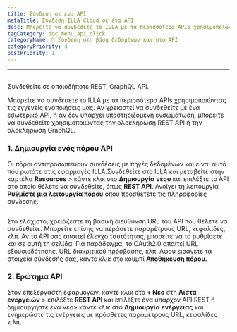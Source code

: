 ```yaml
---
title: Σύνδεση σε ένα API
metaTitle: Σύνδεση ILLA Cloud σε ένα API
desc: Μπορείτε να συνδέσετε το ILLA με τα περισσότερα APIs χρησιμοποιώντας τις εγγενείς ενοποιήσεις μας. Η ILLA μπορεί να συνδεθεί σε οποιοδήποτε REST, GraphQL API
tagCategory: doc_menu_api_click
categoryName: 📲 Σύνδεση στη βάση δεδομένων και στο API
categoryPriority: 4
postPriority: 1
---
```


* * *

## <h2 hidden>Συνδεθείτε σε ένα API</h2>

Συνδεθείτε σε οποιοδήποτε REST, GraphQL API.

Μπορείτε να συνδέσετε το ILLA με τα περισσότερα APIs χρησιμοποιώντας τις εγγενείς ενοποιήσεις μας. Αν χρειαστεί να συνδεθείτε με ένα εσωτερικό API, ή αν δεν υπάρχει υποστηριζόμενη ενσωμάτωση, μπορείτε να συνδεθείτε χρησιμοποιώντας την ολοκλήρωση REST API ή την ολοκλήρωση GraphQL.

### 1.  Δημιουργία ενός πόρου API

Οι πόροι αντιπροσωπεύουν συνδέσεις με πηγές δεδομένων και είναι αυτό που ρωτάτε στις εφαρμογές ILLA.Συνδεθείτε στο ILLA και μεταβείτε στην καρτέλα **Resources** > κάντε κλικ στο **Δημιουργία νέου** και επιλέξτε το API στο οποίο θέλετε να συνδεθείτε, όπως **REST API**. Ανοίγει τη λειτουργία **Ρυθμίστε μια λειτουργία πόρου** όπου προσθέτετε τις πληροφορίες σύνδεσης.

<img
  src='https://cdn.illacloud.com/official-website/img/docs/connect/connect-api/config.png'
  alt=""
/>

Στο ελάχιστο, χρειάζεστε τη βασική διεύθυνση URL του API που θέλετε να συνδεθείτε. Μπορείτε επίσης να περάσετε παραμέτρους URL, κεφαλίδες, κλπ. Αν το API σας απαιτεί έλεγχο ταυτότητας, μπορείτε να το ρυθμίσετε και σε αυτή τη σελίδα. Για παράδειγμα, το OAuth2.0 απαιτεί URL εξουσιοδότησης, URL διακριτικού πρόσβασης, κλπ. Αφού εισάγετε τα στοιχεία σύνδεσής σας, κάντε κλικ στο κουμπί **Αποθήκευση πόρου.**

### 2.  Ερώτημα API

Στον επεξεργαστή εφαρμογών, κάντε κλικ στο **+ Νέο** στη **Λίστα ενεργειών** > επιλέξτε **REST API** και επιλέξτε ένα υπάρχον API REST ή δημιουργήστε ένα νέο> κάντε κλικ στο **Δημιουργία ενέργειας** και ενημερώστε τις ενέργειες με πρόσθετες παραμέτρους URL, κεφαλίδες κ.λπ.

<img
  src='https://cdn.illacloud.com/official-website/img/docs/connect/connect-api/action.png'
  alt=""
/>
